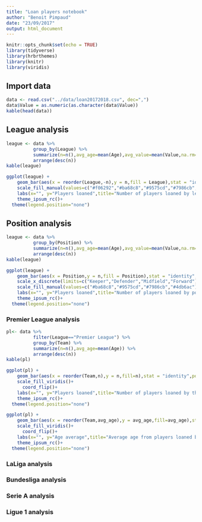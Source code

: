```yaml
---
title: "Loan players notebook"
author: "Benoit Pimpaud"
date: "23/09/2017"
output: html_document
---
```


```r
knitr::opts_chunk$set(echo = TRUE)
library(tidyverse)
library(hrbrthemes)
library(knitr)
library(viridis)
```

## Import data

```r
data <- read.csv("../data/loan20172018.csv", dec=",")
data$Value = as.numeric(as.character(data$Value))
kable(head(data))
```

## League analysis
```r
league <- data %>%
          group_by(League) %>%
          summarize(n=n(),avg_age=mean(Age),avg_value=mean(Value,na.rm=T)) %>%
          arrange(desc(n))
kable(league)

ggplot(league) + 
    geom_bar(aes(x = reorder(League,-n),y = n,fill = League),stat = "identity",position = position_stack(reverse = FALSE)) +
    scale_fill_manual(values=c("#f06292","#ba68c8","#9575cd","#7986cb","#4db6ac"))+
    labs(x="", y="Players loaned",title="Number of players loaned by league",subtitle="2017-2018 season",caption="by Benoit Pimpaud / @Ben8t",color="")+
 	theme_ipsum_rc()+
  theme(legend.position="none")
```

## Position analysis
```r
league <- data %>%
          group_by(Position) %>%
          summarize(n=n(),avg_age=mean(Age),avg_value=mean(Value,na.rm=T)) %>%
          arrange(desc(n))
kable(league)

ggplot(league) + 
    geom_bar(aes(x = Position,y = n,fill = Position),stat = "identity",position = position_stack(reverse = FALSE)) +
    scale_x_discrete(limits=c("Keeper","Defender","Midfield","Forward"))+
    scale_fill_manual(values=c("#ba68c8","#9575cd","#7986cb","#4db6ac"))+
    labs(x="", y="Players loaned",title="Number of players loaned by position",subtitle="2017-2018 season",caption="by Benoit Pimpaud / @Ben8t",color="")+
 	theme_ipsum_rc()+
  theme(legend.position="none")
```


### Premier League analysis
```r
pl<- data %>%
          filter(League=="Premier League") %>%
          group_by(Team) %>%
          summarize(n=n(),avg_age=mean(Age)) %>%
          arrange(desc(n))
kable(pl)

ggplot(pl) + 
    geom_bar(aes(x = reorder(Team,n),y = n,fill=n),stat = "identity",position = position_stack(reverse = TRUE)) +
    scale_fill_viridis()+
 	  coord_flip()+
    labs(x="", y="Players loaned",title="Number of players loaned by their club in Premier League",subtitle="2017-2018 season",caption="by Benoit Pimpaud / @Ben8t",color="")+
 	theme_ipsum_rc()+
  theme(legend.position="none")

ggplot(pl) + 
    geom_bar(aes(x = reorder(Team,avg_age),y = avg_age,fill=avg_age),stat = "identity",position = position_stack(reverse = TRUE)) +
    scale_fill_viridis()+
 	  coord_flip()+
    labs(x="", y="Age average",title="Average age from players loaned by their club in Premier League",subtitle="2017-2018 season",caption="by Benoit Pimpaud / @Ben8t",color="")+
 	theme_ipsum_rc()+
  theme(legend.position="none")

```

### LaLiga analysis

### Bundesliga analysis

### Serie A analysis

### Ligue 1 analysis



